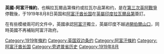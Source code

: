 '''英國-阿富汗條約'''，也稱拉瓦爾品第條约或拉瓦尔品第和约，是在[[第三次英阿戰爭|第三次英阿戰爭]]停戰後，于1919年8月8日英国和[[阿富汗酋长国|阿富汗酋长国]]在[[英屬印度|英屬印度]][[拉瓦爾品第|拉瓦爾品第]]簽訂。

在有些模棱兩可的文件中，英國承認[[阿富汗|阿富汗]]獨立，英屬印度不越過[[開伯爾山口|開伯爾山口]]，同時英國不再補貼阿富汗政府。

[[Category:1919年條約|Category:1919年條約]]
[[Category:英国双边条约|Category:英国双边条约]]
[[Category:阿富汗條約|Category:阿富汗條約]]
[[Category:阿富汗酋长国|Category:阿富汗酋长国]]
[[Category:旁遮普省历史|Category:旁遮普省历史]]
[[Category:1919年8月|Category:1919年8月]]